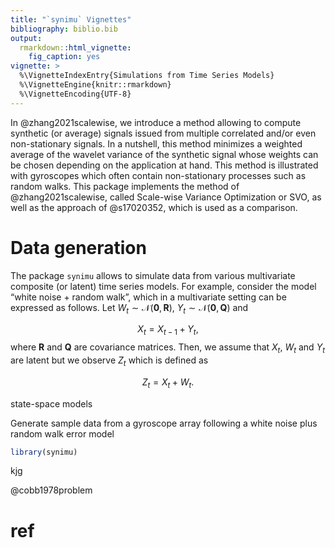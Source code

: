 ```yaml
---
title: "`synimu` Vignettes"
bibliography: biblio.bib
output: 
  rmarkdown::html_vignette:
    fig_caption: yes
vignette: >
  %\VignetteIndexEntry{Simulations from Time Series Models}
  %\VignetteEngine{knitr::rmarkdown}
  %\VignetteEncoding{UTF-8}
---
```


In @zhang2021scalewise, we introduce a method allowing to compute synthetic (or average) signals issued from multiple correlated and/or even non-stationary signals. In a nutshell, this method minimizes a weighted average of the wavelet variance of the synthetic signal whose weights can be chosen depending on the application at hand. This method is illustrated with gyroscopes which often contain non-stationary processes such as random walks. This package implements the method of @zhang2021scalewise, called Scale-wise Variance Optimization or SVO, as well as the approach of @s17020352, which is used as a comparison.

# Data generation

The package `synimu` allows to simulate data from various multivariate composite (or latent) time series models. For example, consider the model "white noise +  random walk", which in a multivariate setting can be expressed as follows. Let $W_t \sim \mathcal{N}(\mathbf{0}, \mathbf{R})$, $Y_t \sim \mathcal{N}(\mathbf{0}, \mathbf{Q})$ and

$$X_t = X_{t-1} + Y_t,$$
where $\mathbf{R}$ and $\mathbf{Q}$ are covariance matrices. Then, we assume that $X_t$, $W_t$ and $Y_t$ are latent but we observe $Z_t$ which is defined as

$$Z_t = X_t + W_t.$$


state-space models


Generate sample data from a gyroscope array following a white noise plus random walk error model

```r
library(synimu)
```
kjg

@cobb1978problem

# ref
